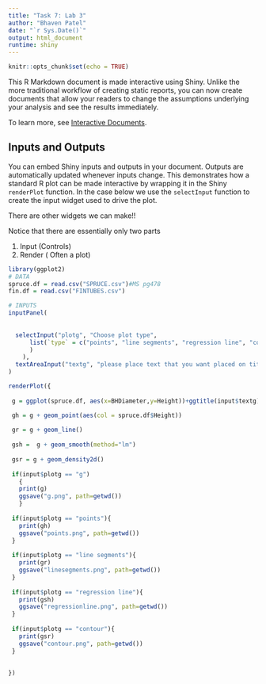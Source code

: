 ```yaml
---
title: "Task 7: Lab 3"
author: "Bhaven Patel"
date: "`r Sys.Date()`"
output: html_document
runtime: shiny
---
```


```r
knitr::opts_chunk$set(echo = TRUE)
```

This R Markdown document is made interactive using Shiny. Unlike the more traditional workflow of creating static reports, you can now create documents that allow your readers to change the assumptions underlying your analysis and see the results immediately. 

To learn more, see [Interactive Documents](http://rmarkdown.rstudio.com/authoring_shiny.html).

## Inputs and Outputs

You can embed Shiny inputs and outputs in your document. Outputs are automatically updated whenever inputs change.  This demonstrates how a standard R plot can be made interactive by wrapping it in the Shiny `renderPlot` function. In the case below we use the `selectInput` function to create the input widget used to drive the plot.

There are other widgets we can make!!

Notice that there are essentially only two parts

 1. Input (Controls)
 2. Render ( Often a plot)

```r
library(ggplot2)
# DATA
spruce.df = read.csv("SPRUCE.csv")#MS pg478
fin.df = read.csv("FINTUBES.csv")

# INPUTS
inputPanel(
  
  
  selectInput("plotg", "Choose plot type",
      list(`type` = c("points", "line segments", "regression line", "contour")
      )
    ),
  textAreaInput("textg", "please place text that you want placed on title", value="Bhaven Patel", resize="horizontal")
)

renderPlot({
  
 g = ggplot(spruce.df, aes(x=BHDiameter,y=Height))+ggtitle(input$textg)+coord_cartesian(ylim=c(0,1.2*max(spruce.df$Height)),xlim=c(0,1.2*max(spruce.df$BHDiameter))) 

 gh = g + geom_point(aes(col = spruce.df$Height)) 
 
 gr = g + geom_line() 
 
 gsh =  g + geom_smooth(method="lm")
 
 gsr = g + geom_density2d()
  
 if(input$plotg == "g")
   {
   print(g)
   ggsave("g.png", path=getwd())
   }
 
 if(input$plotg == "points"){
   print(gh)
   ggsave("points.png", path=getwd())
 }
 
 if(input$plotg == "line segments"){
   print(gr)
   ggsave("linesegments.png", path=getwd())
 }
 
 if(input$plotg == "regression line"){
   print(gsh)
   ggsave("regressionline.png", path=getwd())
 }
 
 if(input$plotg == "contour"){
   print(gsr)
   ggsave("contour.png", path=getwd())
 }
 
   
})
```
